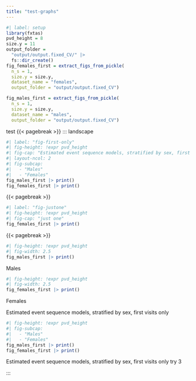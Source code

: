 ```yaml
---
title: "test-graphs"
---
```


```r
#| label: setup
library(fxtas)
pvd_height = 8
size.y = 11
output_folder = 
  "output/output.fixed_CV/" |> 
  fs::dir_create()
fig_females_first = extract_figs_from_pickle(
  n_s = 1,
  size.y = size.y,
  dataset_name = "females",
  output_folder = "output/output.fixed_CV")

fig_males_first = extract_figs_from_pickle(
  n_s = 1,
  size.y = size.y,
  dataset_name = "males",
  output_folder = "output/output.fixed_CV")
```

test
{{< pagebreak >}}
::: landscape

```r
#| label: "fig-first-only"
#| fig-height: !expr pvd_height
#| fig-cap: "Estimated event sequence models, stratified by sex, first visits only"
#| layout-ncol: 2
#| fig-subcap:
#|   - "Males"
#|   - "Females"
fig_males_first |> print()
fig_females_first |> print()

```

{{< pagebreak >}}

```r
#| label: "fig-justone"
#| fig-height: !expr pvd_height
#| fig-cap: "just one"
fig_females_first |> print()
```

{{< pagebreak >}}

:::: {#fig-v2 layout-ncol="2"}

::::: {#fig-v2-1}

```r
#| fig-height: !expr pvd_height
#| fig-width: 2.5
fig_males_first |> print()

```

Males

:::::

::::: {#fig-v2-2}

```r
#| fig-height: !expr pvd_height
#| fig-width: 2.5
fig_females_first |> print()
```

Females

:::::

Estimated event sequence models, stratified by sex, first visits only

::::

:::: {#fig-try-3 layout-ncol=2}

```r
#| fig-height: !expr pvd_height
#| fig-subcap:
#|   - "Males"
#|   - "Females"
fig_males_first |> print()
fig_females_first |> print()

```

Estimated event sequence models, stratified by sex, first visits only try 3
::::

:::


